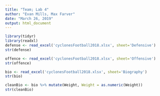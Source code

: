 ```yaml
---
title: "Team; Lab 4"
author: "Evan Mills, Max Farver"
date: "March 26, 2019"
output: html_document
---
```


```r
library(tidyr)
library(readxl)
defense <- read_excel('cyclonesFootball2018.xlsx', sheet='Defensive')
str(defense)
```

```r
offence <- read_excel('cyclonesFootball2018.xlsx', sheet='Offensive')
str(offence)
```

```r
bio <- read_excel('cyclonesFootball2018.xlsx', sheet='Biography')
str(bio)
```

```r
cleanBio <- bio %>% mutate(Weight, Weight = as.numeric(Weight))
str(cleanBio)
```